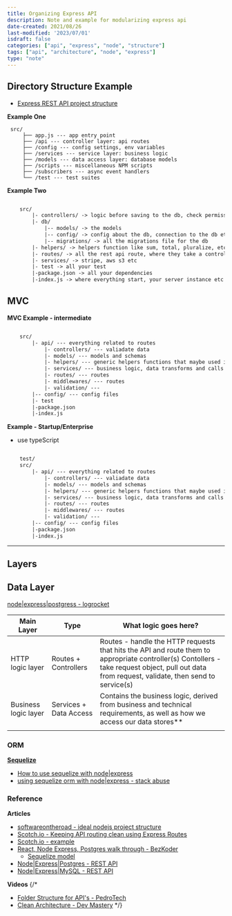 ```yaml
---
title: Organizing Express API
description: Note and example for modularizing express api
date-created: 2021/08/26
last-modified: '2023/07/01'
isdraft: false
categories: ["api", "express", "node", "structure"]
tags: ["api", "architecture", "node", "express"]
type: "note"
---
```




## Directory Structure Example

- [Express REST API project structure](https://www.coreycleary.me/project-structure-for-an-express-rest-api-when-there-is-no-standard-way)

**Example One**

```
 src/
	 ├── app.js --- app entry point
	 ├── /api --- controller layer: api routes
	 ├── /config --- config settings, env variables
	 ├── /services --- service layer: business logic
	 ├── /models --- data access layer: database models
	 ├── /scripts --- miscellaneous NPM scripts
	 ├── /subscribers --- async event handlers
	 └── /test --- test suites
```

**Example Two**

```txt

	src/
		|- controllers/ -> logic before saving to the db, check permission, etc..
		|- db/
			|-- models/ -> the models
			|-- config/ -> config about the db, connection to the db etc
			|-- migrations/ -> all the migrations file for the db
		|- helpers/ -> helpers function like sum, total, pluralize, etc
		|- routes/ -> all the rest api route, where they take a controller as callback
		|- services/ -> stripe, aws s3 etc
		|- test -> all your test
		|-package.json -> all your dependencies
		|-index.js -> where everything start, your server instance etc

```

## MVC

**MVC Example - intermediate**

```txt

	src/
		|- api/ --- everything related to routes
			|- controllers/ --- valiadate data
			|- models/ --- models and schemas
			|- helpers/ --- generic helpers functions that maybe used in many places
			|- services/ --- business logic, data transforms and calls to the database
			|- routes/ --- routes
			|- middlewares/ --- routes
			|- validation/ ---
		|-- config/ --- config files
		|- test
		|-package.json
		|-index.js

```

**Example - Startup/Enterprise**

- use typeScript

```txt

	test/
	src/
		|- api/ --- everything related to routes
			|- controllers/ --- valiadate data
			|- models/ --- models and schemas
			|- helpers/ --- generic helpers functions that maybe used in many places
			|- services/ --- business logic, data transforms and calls to the database
			|- routes/ --- routes
			|- middlewares/ --- routes
			|- validation/ ---
		|-- config/ --- config files
		|-package.json
		|-index.js

```

---

## Layers

## Data Layer

[node|express|postgress - logrocket](https://blog.logrocket.com/nodejs-expressjs-postgresql-crud-rest-api-example/)

| Main Layer           | Type                   | What logic goes here?                                                                                                                                                                           |
| -------------------- | ---------------------- | ----------------------------------------------------------------------------------------------------------------------------------------------------------------------------------------------- |
| HTTP logic layer     | Routes + Controllers   | Routes - handle the HTTP requests that hits the API and route them to appropriate controller(s) Contollers - take request object, pull out data from request, validate, then send to service(s) |
| Business logic layer | Services + Data Access | Contains the business logic, derived from business and technical requirements, as well as how we access our data stores\*\*                                                                     |
|                      |                        |                                                                                                                                                                                                 |

### ORM

[**Sequelize**](https://sequelize.org/v7/manual/model-basics.html#concept)

- [How to use sequelize with node|express](https://www.codementor.io/@mirko0/how-to-use-sequelize-with-node-and-express-i24l67cuz)
- [using sequelize orm with node|express - stack abuse](https://stackabuse.com/using-sequelize-orm-with-nodejs-and-express/)

### Reference

**Articles**

- [softwareontheroad - ideal nodejs project structure ](https://softwareontheroad.com/ideal-nodejs-project-structure/)
- [Scotch.io - Keeping API routing clean using Express Routes](https://scotch.io/tutorials/keeping-api-routing-clean-using-express-routers)
- [Scotch.io - example](https://github.com/searsaw/express-routing-example/)
- [React, Node Express, Postgres walk through - BezKoder](https://www.bezkoder.com/node-express-sequelize-postgresql/)
  - [Sequelize model](https://www.bezkoder.com/react-node-express-postgresql/#Define_the_Sequelize_Model)
- [Node|Express|Postgres - REST API ](https://www.taniarascia.com/node-express-postgresql-heroku/)
- [Node|Express|MySQL - REST API](https://blog.logrocket.com/build-rest-api-node-express-mysql/)

**Videos**
{/* 
- [Folder Structure for API's - PedroTech](https://www.youtube.com/watch?v=oNlMrpnUSFE)
- [Clean Architecture - Dev Mastery](https://www.youtube.com/watch?v=CnailTcJV_U) */}

<Box mb={6}>
  <YouTube youTubeId="oNlMrpnUSFE"></YouTube>
</Box>

<Box mb={6}>
  <YouTube youTubeId="CnailTcJV_U"></YouTube>
</Box>
